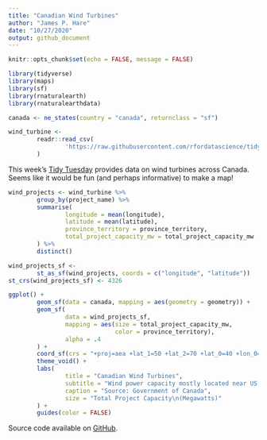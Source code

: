 ```yaml
---
title: "Canadian Wind Turbines"
author: "James P. Hare"
date: "10/27/2020"
output: github_document
---
```


```r
knitr::opts_chunk$set(echo = FALSE, message = FALSE)

library(tidyverse)
library(maps)
library(sf)
library(rnaturalearth)
library(rnaturalearthdata)

canada <- ne_states(country = "canada", returnclass = "sf")

wind_turbine <-
        readr::read_csv(
                'https://raw.githubusercontent.com/rfordatascience/tidytuesday/master/data/2020/2020-10-27/wind-turbine.csv'
        )
```

This week's [Tidy Tuesday](https://github.com/rfordatascience/tidytuesday/blob/master/data/2020/2020-10-27/readme.md) provides data on wind turbines across Canada. Seems like it would be fun (and perhaps informative) to make a map!

```r
wind_projects <- wind_turbine %>%
        group_by(project_name) %>%
        summarise(
                longitude = mean(longitude),
                latitude = mean(latitude),
                province_territory = province_territory,
                total_project_capacity_mw = total_project_capacity_mw
        ) %>%
        distinct()

wind_projects_sf <-
        st_as_sf(wind_projects, coords = c("longitude", "latitude"))
st_crs(wind_projects_sf) <- 4326
```
               
```r
ggplot() +
        geom_sf(data = canada, mapping = aes(geometry = geometry)) +
        geom_sf(
                data = wind_projects_sf,
                mapping = aes(size = total_project_capacity_mw,
                              color = province_territory),
                alpha = .4
        ) +
        coord_sf(crs = "+proj=aea +lat_1=50 +lat_2=70 +lat_0=40 +lon_0=-96 +x_0=0 +y_0=0 +datum=NAD83 +units=m +no_defs") +
        theme_void() +
        labs(
                title = "Canadian Wind Turbines",
                subtitle = "Wind power capacity mostly located near US border",
                caption = "Source: Government of Canada",
                size = "Total Project Capacity\n(Megawatts)"
        ) +
        guides(color = FALSE)
```

Source code available on [GitHub](https://github.com/jamesphare/tidytuesday/blob/master/20201027/wind_turbines.Rmd).
